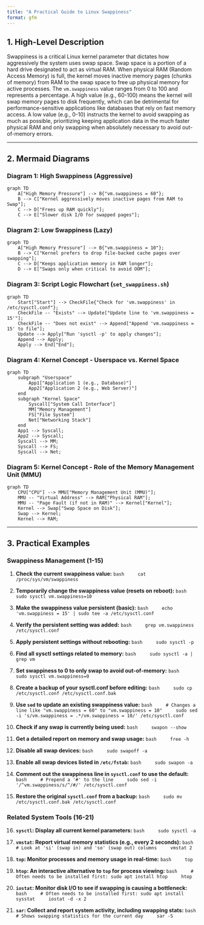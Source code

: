 ```yaml
---
title: "A Practical Guide to Linux Swappiness"
format: gfm
---
```


## 1. High-Level Description

Swappiness is a critical Linux kernel parameter that dictates how aggressively the system uses swap space. Swap space is a portion of a hard drive designated to act as virtual RAM. When physical RAM (Random Access Memory) is full, the kernel moves inactive memory pages (chunks of memory) from RAM to the swap space to free up physical memory for active processes. The `vm.swappiness` value ranges from 0 to 100 and represents a percentage. A high value (e.g., 60-100) means the kernel will swap memory pages to disk frequently, which can be detrimental for performance-sensitive applications like databases that rely on fast memory access. A low value (e.g., 0-10) instructs the kernel to avoid swapping as much as possible, prioritizing keeping application data in the much faster physical RAM and only swapping when absolutely necessary to avoid out-of-memory errors.

---

## 2. Mermaid Diagrams

### Diagram 1: High Swappiness (Aggressive)

```mermaid
graph TD
    A["High Memory Pressure"] --> B{"vm.swappiness = 60"};
    B --> C["Kernel aggressively moves inactive pages from RAM to Swap"];
    C --> D["Frees up RAM quickly"];
    C --> E["Slower disk I/O for swapped pages"];
```

### Diagram 2: Low Swappiness (Lazy)

```mermaid
graph TD
    A["High Memory Pressure"] --> B{"vm.swappiness = 10"};
    B --> C["Kernel prefers to drop file-backed cache pages over swapping"];
    C --> D["Keeps application memory in RAM longer"];
    D --> E["Swaps only when critical to avoid OOM"];
```

### Diagram 3: Script Logic Flowchart (`set_swappiness.sh`)

```mermaid
graph TD
    Start["Start"] --> CheckFile{"Check for 'vm.swappiness' in /etc/sysctl.conf"};
    CheckFile -- "Exists" --> Update["Update line to 'vm.swappiness = 15'"];
    CheckFile -- "Does not exist" --> Append["Append 'vm.swappiness = 15' to file"];
    Update --> Apply["Run 'sysctl -p' to apply changes"];
    Append --> Apply;
    Apply --> End["End"];
```

### Diagram 4: Kernel Concept - Userspace vs. Kernel Space

```mermaid
graph TD
    subgraph "Userspace"
        App1["Application 1 (e.g., Database)"]
        App2["Application 2 (e.g., Web Server)"]
    end
    subgraph "Kernel Space"
        Syscall["System Call Interface"]
        MM["Memory Management"]
        FS["File System"]
        Net["Networking Stack"]
    end
    App1 --> Syscall;
    App2 --> Syscall;
    Syscall --> MM;
    Syscall --> FS;
    Syscall --> Net;
```

### Diagram 5: Kernel Concept - Role of the Memory Management Unit (MMU)

```mermaid
graph TD
    CPU["CPU"] --> MMU["Memory Management Unit (MMU)"];
    MMU -- "Virtual Address" --> RAM["Physical RAM"];
    MMU -- "Page Fault (if not in RAM)" --> Kernel["Kernel"];
    Kernel --> Swap["Swap Space on Disk"];
    Swap --> Kernel;
    Kernel --> RAM;
```

---

## 3. Practical Examples

### Swappiness Management (1-15)

1.  **Check the current swappiness value:**
    ```bash
    cat /proc/sys/vm/swappiness
    ```

2.  **Temporarily change the swappiness value (resets on reboot):**
    ```bash
    sudo sysctl vm.swappiness=10
    ```

3.  **Make the swappiness value persistent (basic):**
    ```bash
    echo 'vm.swappiness = 15' | sudo tee -a /etc/sysctl.conf
    ```

4.  **Verify the persistent setting was added:**
    ```bash
    grep vm.swappiness /etc/sysctl.conf
    ```

5.  **Apply persistent settings without rebooting:**
    ```bash
    sudo sysctl -p
    ```

6.  **Find all sysctl settings related to memory:**
    ```bash
    sudo sysctl -a | grep vm
    ```

7.  **Set swappiness to 0 to only swap to avoid out-of-memory:**
    ```bash
    sudo sysctl vm.swappiness=0
    ```

8.  **Create a backup of your sysctl.conf before editing:**
    ```bash
    sudo cp /etc/sysctl.conf /etc/sysctl.conf.bak
    ```

9.  **Use `sed` to update an existing swappiness value:**
    ```bash
    # Changes a line like "vm.swappiness = 60" to "vm.swappiness = 10"
    sudo sed -i 's/vm.swappiness = .*/vm.swappiness = 10/' /etc/sysctl.conf
    ```

10. **Check if any swap is currently being used:**
    ```bash
    swapon --show
    ```

11. **Get a detailed report on memory and swap usage:**
    ```bash
    free -h
    ```

12. **Disable all swap devices:**
    ```bash
    sudo swapoff -a
    ```

13. **Enable all swap devices listed in `/etc/fstab`:**
    ```bash
    sudo swapon -a
    ```

14. **Comment out the swappiness line in `sysctl.conf` to use the default:**
    ```bash
    # Prepend a '#' to the line
    sudo sed -i '/^vm.swappiness/s/^/#/' /etc/sysctl.conf
    ```

15. **Restore the original `sysctl.conf` from a backup:**
    ```bash
    sudo mv /etc/sysctl.conf.bak /etc/sysctl.conf
    ```

### Related System Tools (16-21)

16. **`sysctl`: Display all current kernel parameters:**
    ```bash
    sudo sysctl -a
    ```

17. **`vmstat`: Report virtual memory statistics (e.g., every 2 seconds):**
    ```bash
    # Look at 'si' (swap in) and 'so' (swap out) columns
    vmstat 2
    ```

18. **`top`: Monitor processes and memory usage in real-time:**
    ```bash
    top
    ```

19. **`htop`: An interactive alternative to `top` for process viewing:**
    ```bash
    # Often needs to be installed first: sudo apt install htop
    htop
    ```

20. **`iostat`: Monitor disk I/O to see if swapping is causing a bottleneck:**
    ```bash
    # Often needs to be installed first: sudo apt install sysstat
    iostat -d -x 2
    ```

21. **`sar`: Collect and report system activity, including swapping stats:**
    ```bash
    # Shows swapping statistics for the current day
    sar -S
    ```